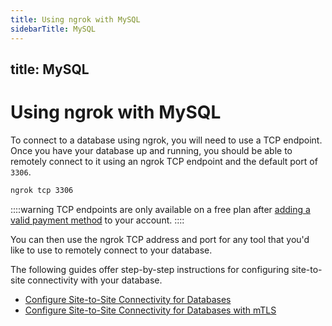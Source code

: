```yaml
---
title: Using ngrok with MySQL
sidebarTitle: MySQL
---
```


title: MySQL
---

# Using ngrok with MySQL

To connect to a database using ngrok, you will need to use a TCP endpoint. Once you have your database up and running, you should be able to remotely connect to it using an ngrok TCP endpoint and the default port of `3306`.

```bash
ngrok tcp 3306
```

::::warning
TCP endpoints are only available on a free plan after [adding a valid payment method](https://dashboard.ngrok.com/settings#id-verification) to your account.
::::

You can then use the ngrok TCP address and port for any tool that you'd like to use to remotely connect to your database.

The following guides offer step-by-step instructions for configuring site-to-site connectivity with your database.

- [Configure Site-to-Site Connectivity for
  Databases](/docs/guides/site-to-site-connectivity/)
- [Configure Site-to-Site Connectivity for Databases with mTLS](/docs/guides/site-to-site-connectivity/)
